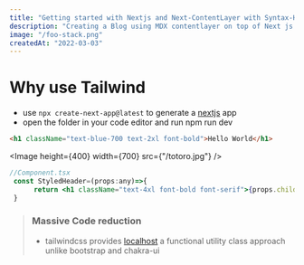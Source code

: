 ```yaml
---
title: "Getting started with Nextjs and Next-ContentLayer with Syntax-Highlighting. "
description: "Creating a Blog using MDX contentlayer on top of Next js with features including syntax-highlighting and many-more."
image: "/foo-stack.png"
createdAt: "2022-03-03"
---
```


# Why use Tailwind

- use `npx create-next-app@latest` to generate a [nextjs](https://nextjs.org) app
- open the folder in your code editor and run npm run dev

```html
<h1 className="text-blue-700 text-2xl font-bold">Hello World</h1>
```

<Image height={400}  width={700} src={"/totoro.jpg"}  />
  
  ```jsx
  //Component.tsx
   const StyledHeader=(props:any)=>{
        return <h1 className="text-4xl font-bold font-serif">{props.children}</h1>
   }
  ```

> ### Massive Code reduction
>
> - tailwindcss provides [localhost](http://localhost:3000) a functional utility class approach unlike bootstrap and chakra-ui
